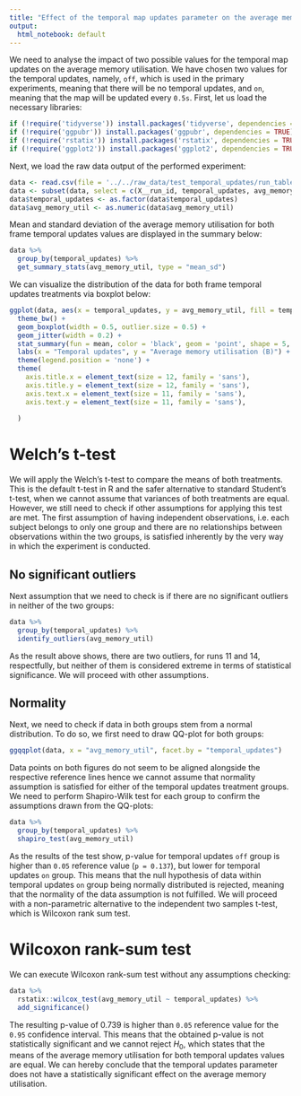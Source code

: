```yaml
---
title: "Effect of the temporal map updates parameter on the average memory utilisation"
output:
  html_notebook: default
---
```


We need to analyse the impact of two possible values for the temporal map updates on the average memory utilisation. We have chosen two values for the temporal updates, namely, `off`, which is used in the primary experiments, meaning that there will be no temporal updates, and `on`, meaning that the map will be updated every `0.5s`. First, let us load the necessary libraries:
```r
if (!require('tidyverse')) install.packages('tidyverse', dependencies = TRUE); library('tidyverse')
if (!require('ggpubr')) install.packages('ggpubr', dependencies = TRUE); library('ggpubr')
if (!require('rstatix')) install.packages('rstatix', dependencies = TRUE); library('rstatix')
if (!require('ggplot2')) install.packages('ggplot2', dependencies = TRUE); library('ggplot2')
```

Next, we load the raw data output of the performed experiment:
```r
data <- read.csv(file = '../../raw_data/test_temporal_updates/run_table.csv')
data <- subset(data, select = c(X__run_id, temporal_updates, avg_memory_util))
data$temporal_updates <- as.factor(data$temporal_updates)
data$avg_memory_util <- as.numeric(data$avg_memory_util)
```

Mean and standard deviation of the average memory utilisation for both frame temporal updates values are displayed in the summary below:
```r
data %>%
  group_by(temporal_updates) %>%
  get_summary_stats(avg_memory_util, type = "mean_sd")
```

We can visualize the distribution of the data for both frame temporal updates treatments via boxplot below:
```r
ggplot(data, aes(x = temporal_updates, y = avg_memory_util, fill = temporal_updates)) +
  theme_bw() + 
  geom_boxplot(width = 0.5, outlier.size = 0.5) + 
  geom_jitter(width = 0.2) +
  stat_summary(fun = mean, color = 'black', geom = 'point', shape = 5, size = 1.5) +
  labs(x = "Temporal updates", y = "Average memory utilisation (B)") +
  theme(legend.position = 'none') +
  theme(
    axis.title.x = element_text(size = 12, family = 'sans'),
    axis.title.y = element_text(size = 12, family = 'sans'),
    axis.text.x = element_text(size = 11, family = 'sans'),
    axis.text.y = element_text(size = 11, family = 'sans'),
    
  )
```

# Welch's t-test

We will apply the Welch's t-test to compare the means of both treatments. This is the default t-test in R and the safer alternative to standard Student's t-test, when we cannot assume that variances of both treatments are equal. However, we still need to check if other assumptions for applying this test are met. The first assumption of having independent observations, i.e. each subject belongs to only one group and there are no relationships between observations within the two groups, is satisfied inherently by the very way in which the experiment is conducted.

## No significant outliers

Next assumption that we need to check is if there are no significant outliers in neither of the two groups:
```r
data %>% 
  group_by(temporal_updates) %>%
  identify_outliers(avg_memory_util)
```

As the result above shows, there are two outliers, for runs 11 and 14, respectfully, but neither of them is considered extreme in terms of statistical significance. We will proceed with other assumptions.

## Normality

Next, we need to check if data in both groups stem from a normal distribution. To do so, we first need to draw QQ-plot for both groups:
```r
ggqqplot(data, x = "avg_memory_util", facet.by = "temporal_updates")
```
Data points on both figures do not seem to be aligned alongside the respective reference lines hence we cannot assume that normality assumption is satisfied for either of the temporal updates treatment groups. We need to perform Shapiro-Wilk test for each group to confirm the assumptions drawn from the QQ-plots:
```r
data %>%
  group_by(temporal_updates) %>%
  shapiro_test(avg_memory_util)
```
As the results of the test show, p-value for temporal updates `off` group is higher than `0.05` reference value (`p = 0.137`), but lower for temporal updates `on` group. This means that the null hypothesis of data within temporal updates `on` group being normally distributed is rejected, meaning that the normality of the data assumption is not fulfilled. We will proceed with a non-parametric alternative to the independent two samples t-test, which is Wilcoxon rank sum test.

# Wilcoxon rank-sum test

We can execute Wilcoxon rank-sum test without any assumptions checking:

```r
data %>%
  rstatix::wilcox_test(avg_memory_util ~ temporal_updates) %>%
  add_significance()
```
The resulting p-value of $0.739$ is higher than `0.05` reference value for the `0.95` confidence interval. This means that the obtained p-value is not statistically significant and we cannot reject $H_0$, which states that the means of the average memory utilisation for both temporal updates values are equal. We can hereby conclude that the temporal updates parameter does not have a statistically significant effect on the average memory utilisation.
